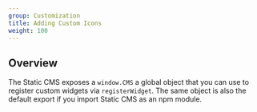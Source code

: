 ```yaml
---
group: Customization
title: Adding Custom Icons
weight: 100
---
```


## Overview

The Static CMS exposes a `window.CMS` a global object that you can use to register custom widgets via `registerWidget`. The same object is also the default export if you import Static CMS as an npm module.
